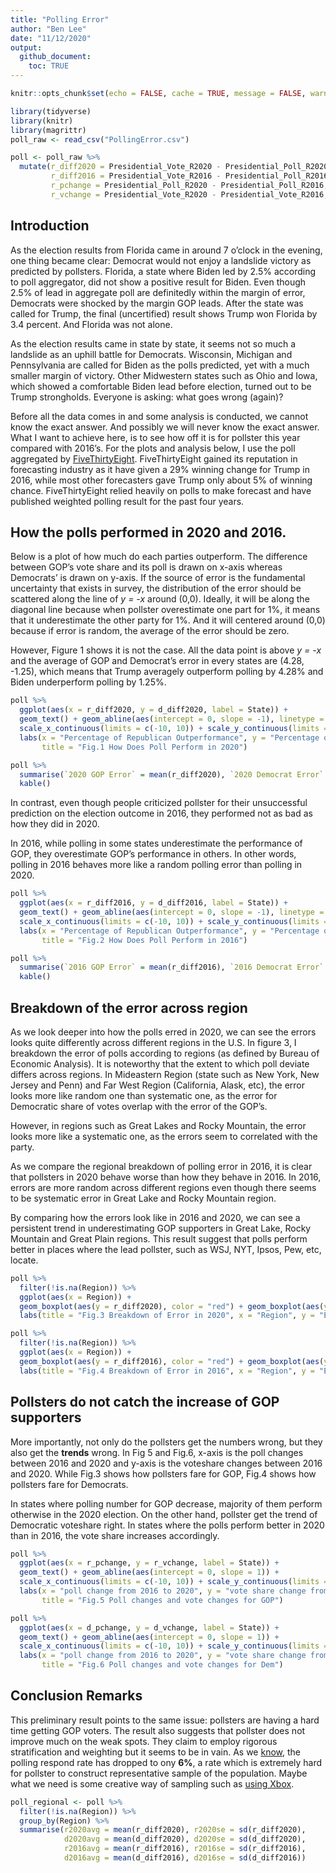 ```yaml
---
title: "Polling Error"
author: "Ben Lee"
date: "11/12/2020"
output:
  github_document:
    toc: TRUE
---
```


```r
knitr::opts_chunk$set(echo = FALSE, cache = TRUE, message = FALSE, warning = FALSE)
```

```r

library(tidyverse)
library(knitr)
library(magrittr)
poll_raw <- read_csv("PollingError.csv")

poll <- poll_raw %>%
  mutate(r_diff2020 = Presidential_Vote_R2020 - Presidential_Poll_R2020, d_diff2020 = Presidential_Vote_D2020 - Presidential_Poll_D2020,
         r_diff2016 = Presidential_Vote_R2016 - Presidential_Poll_R2016, d_diff2016 = Presidential_Vote_D2016 - Presidential_Poll_D2016,
         r_pchange = Presidential_Poll_R2020 - Presidential_Poll_R2016, d_pchange = Presidential_Poll_D2020 - Presidential_Poll_D2016,
         r_vchange = Presidential_Vote_R2020 - Presidential_Vote_R2016, d_vchange = Presidential_Vote_D2020 - Presidential_Vote_D2016)

```
## Introduction

As the election results from Florida came in around 7 o'clock in the evening, one thing became clear: Democrat would not enjoy a landslide victory as predicted by pollsters. Florida, a state where Biden led by 2.5% according to poll aggregator, did not show a positive result for Biden. Even though 2.5% of lead in aggregate poll are definitedly within the margin of error, Democrats were shocked by the margin GOP leads. After the state was called for Trump, the final (uncertified) result shows Trump won Florida by 3.4 percent. And Florida was not alone.  

As the election results came in state by state, it seems not so much a landslide as an uphill battle for Democrats. Wisconsin, Michigan and Pennsylvania are called for Biden as the polls predicted, yet with a much smaller margin of victory. Other Midwestern states such as Ohio and Iowa, which showed a comfortable Biden lead before election, turned out to be Trump strongholds. Everyone is asking: what goes wrong (again)?  

Before all the data comes in and some analysis is conducted, we cannot know the exact answer. And possibly we will never know the exact answer. What I want to achieve here, is to see how off it is for pollster this year compared with 2016's. For the plots and analysis below, I use the poll aggregated by [FiveThirtyEight](https://projects.fivethirtyeight.com/polls/). FiveThirtyEight gained its reputation in forecasting industry as it have given a 29% winning change for Trump in 2016, while most other forecasters gave Trump only about 5% of winning chance. FiveThirtyEight relied heavily on polls to make forecast and have published weighted polling result for the past four years.  

## How the polls performed in 2020 and 2016.

Below is a plot of how much do each parties outperform. The difference between GOP's vote share and its poll is drawn on x-axis whereas Democrats' is drawn on y-axis. If the source of error is the fundamental uncertainty that exists in survey, the distribution of the error should be scattered along the line of *y = -x* around (0,0). Ideally, it will be along the diagonal line because when pollster overestimate one part for 1%, it means that it underestimate the other party for 1%. And it will centered around (0,0) because if error is random, the average of the error should be zero.  

However, Figure 1 shows it is not the case. All the data point is above *y = -x* and the average of GOP and Democrat's error in every states are (4.28, -1.25), which means that Trump averagely outperform polling by 4.28% and Biden underperform polling by 1.25%.


```r

poll %>%
  ggplot(aes(x = r_diff2020, y = d_diff2020, label = State)) +
  geom_text() + geom_abline(aes(intercept = 0, slope = -1), linetype = "dashed") +
  scale_x_continuous(limits = c(-10, 10)) + scale_y_continuous(limits = c(-10,10)) +
  labs(x = "Percentage of Republican Outperformance", y = "Percentage of Democrat Outperformance",
       title = "Fig.1 How Does Poll Perform in 2020")

poll %>%
  summarise(`2020 GOP Error` = mean(r_diff2020), `2020 Democrat Error` = mean(d_diff2020)) %>%
  kable()  

```

In contrast, even though people criticized pollster for their unsuccessful prediction on the election outcome in 2016, they performed not as bad as how they did in 2020. 

In 2016, while polling in some states underestimate the performance of GOP, they overestimate GOP's performance in others. In other words, polling in 2016 behaves more like a random polling error than polling in 2020.

```r

poll %>%
  ggplot(aes(x = r_diff2016, y = d_diff2016, label = State)) +
  geom_text() + geom_abline(aes(intercept = 0, slope = -1), linetype = "dashed") +
  scale_x_continuous(limits = c(-10, 10)) + scale_y_continuous(limits = c(-10,10)) +
  labs(x = "Percentage of Republican Outperformance", y = "Percentage of Democrat Outperformance",
       title = "Fig.2 How Does Poll Perform in 2016")

poll %>%
  summarise(`2016 GOP Error` = mean(r_diff2016), `2016 Democrat Error` = mean(d_diff2016)) %>%
  kable() 

```

## Breakdown of the error across region

As we look deeper into how the polls erred in 2020, we can see the errors looks quite differently across different regions in the U.S. In figure 3, I breakdown the error of polls according to regions (as defined by Bureau of Economic Analysis). It is noteworthy that the extent to which poll deviate differs across regions. In Mideastern Region (state such as New York, New Jersey and Penn) and Far West Region (California, Alask, etc), the error looks more like random one than systematic one, as the error for Democratic share of votes overlap with the error of the GOP's.

However, in regions such as Great Lakes and Rocky Mountain, the error looks more like a systematic one, as the errors seem to correlated with the party.

As we compare the regional breakdown of polling error in 2016, it is clear that pollsters in 2020 behave worse than how they behave in 2016. In 2016, errors are more random across different regions even though there seems to be systematic error in Great Lake and Rocky Mountain region.

By comparing how the errors look like in 2016 and 2020, we can see a persistent trend in underestimating GOP supporters in Great Lake, Rocky Mountain and Great Plain regions. This result suggest that polls perform better in places where the lead pollster, such as WSJ, NYT, Ipsos, Pew, etc, locate.

```r

poll %>%
  filter(!is.na(Region)) %>%
  ggplot(aes(x = Region)) +
  geom_boxplot(aes(y = r_diff2020), color = "red") + geom_boxplot(aes(y = d_diff2020), color = "blue") + 
  labs(title = "Fig.3 Breakdown of Error in 2020", x = "Region", y = "Error", caption = "Red : GOP, Blue : Dem")

```

```r

poll %>%
  filter(!is.na(Region)) %>%
  ggplot(aes(x = Region)) +
  geom_boxplot(aes(y = r_diff2016), color = "red") + geom_boxplot(aes(y = d_diff2016), color = "blue") + 
  labs(title = "Fig.4 Breakdown of Error in 2016", x = "Region", y = "Error", caption = "Red : GOP, Blue : Dem")

```

## Pollsters do not catch the increase of GOP supporters

More importantly, not only do the pollsters get the numbers wrong, but they also get the **trends** wrong. In Fig 5 and Fig.6, x-axis is the poll changes between 2016 and 2020 and y-axis is the voteshare changes between 2016 and 2020. While Fig.3 shows how pollsters fare for GOP, Fig.4 shows how pollsters fare for Democrats.

In states where polling number for GOP decrease, majority of them perform otherwise in the 2020 election. On the other hand, pollster get the trend of Democratic voteshare right. In states where the polls perform better in 2020 than in 2016, the vote share increases accordingly.


```r

poll %>%
  ggplot(aes(x = r_pchange, y = r_vchange, label = State)) +
  geom_text() + geom_abline(aes(intercept = 0, slope = 1)) +
  scale_x_continuous(limits = c(-10, 10)) + scale_y_continuous(limits = c(-10,10)) +
  labs(x = "poll change from 2016 to 2020", y = "vote share change from 2016 to 2020", 
       title = "Fig.5 Poll changes and vote changes for GOP")

```



```r

poll %>%
  ggplot(aes(x = d_pchange, y = d_vchange, label = State)) +
  geom_text() + geom_abline(aes(intercept = 0, slope = 1)) +
  scale_x_continuous(limits = c(-10, 10)) + scale_y_continuous(limits = c(-10,10)) +
  labs(x = "poll change from 2016 to 2020", y = "vote share change from 2016 to 2020", 
       title = "Fig.6 Poll changes and vote changes for Dem")


```

## Conclusion Remarks

This preliminary result points to the same issue: pollsters are having a hard time getting GOP voters. The result also suggests that pollster does not improve much on the weak spots. They claim to employ rigorous stratification and weighting but it seems to be in vain. As we [know](https://www.pewresearch.org/fact-tank/2019/02/27/response-rates-in-telephone-surveys-have-resumed-their-decline/), the polling respond rate has dropped to ony **6%**, a rate which is extremely hard for pollster to construct representative sample of the population. Maybe what we need is some creative way of sampling such as [using Xbox](http://www.stat.columbia.edu/~gelman/research/published/high_frequency_polling.pdf).

```r

poll_regional <- poll %>%
  filter(!is.na(Region)) %>%
  group_by(Region) %>%
  summarise(r2020avg = mean(r_diff2020), r2020se = sd(r_diff2020),
            d2020avg = mean(d_diff2020), d2020se = sd(d_diff2020),
            r2016avg = mean(r_diff2016), r2016se = sd(r_diff2016),
            d2016avg = mean(d_diff2016), d2016se = sd(d_diff2016))

```






